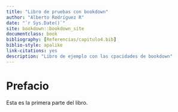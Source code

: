 ```yaml
--- 
title: "Libro de pruebas con bookdown"
author: "Alberto Rodríguez R"
date: "`r Sys.Date()`"
site: bookdown::bookdown_site
documentclass: book
bibliography: [Referencias/capitulo4.bib]
biblio-style: apalike
link-citations: yes
description: "Libro de ejemplo con las cpacidades de bookdown"
---
```


# Prefacio {-}

Esta es la primera parte del libro. 
